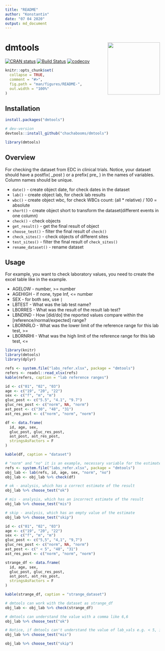 ```yaml
---
title: "README"
author: "Konstantin"
date: "07 04 2020"
output: md_document
---
```

# dmtools  <img src='man/figures/logo.png' align="right" height="170" />
[![CRAN status](https://www.r-pkg.org/badges/version/dmtools)](https://CRAN.R-project.org/package=dmtools)
[![Build Status](https://travis-ci.com/chachabooms/dmtools.svg?token=pmH5ZxVz4xaZTjx5TDKs&branch=master)](https://travis-ci.com/chachabooms/dmtools) [![codecov](https://codecov.io/gh/chachabooms/dmtools/branch/master/graph/badge.svg?token=AEKUFWUUXZ)](https://codecov.io/gh/chachabooms/dmtools)

```r
knitr::opts_chunk$set(
  collapse = TRUE,
  comment = "#>",
  fig.path = "man/figures/README-",
  out.width = "100%"
)
```

## Installation
```r
install.packages("dmtools")

# dev-version
devtools::install_github("chachabooms/dmtools")

library(dmtools)
```

## Overview
For checking the dataset from EDC in clinical trials. 
Notice, your dataset should have a postfix( \_post ) or a prefix( pre\_ ) in the names of variables. Column names should be unique.

* `date()` - create object date, for check dates in the dataset
* `lab()` - create object lab, for check lab results
* `wbc()` - create object wbc, for check WBCs count: (all * relative) / 100 = absolute
* `short()` - create object short to transform the dataset(different events in one column)
* `check()` - check objects
* `get_result()` - get the final result of object
* `choose_test()` - filter the final result of `check()`
* `check_sites()` - check objects of different sites
* `test_sites()` - filter the final result of `check_sites()`
* `rename_dataset()` - rename dataset

## Usage

For example, you want to check laboratory values, you need to create the excel table like in the example.  

* AGELOW - number, >= number
* AGEHIGH - if none, type Inf, <= number  
* SEX - for both sex, use `|`
* LBTEST - What was the lab test name?
* LBORRES - What was the result of the result lab test?
* LBNDIND - How [did/do] the reported values compare within the [reference/normal/expected] range?
* LBORNRLO - What was the lower limit of the reference range for this lab test, >= 
* LBORNRHI - What was the high limit of the reference range for this lab test, <=

```r
library(knitr)
library(dmtools)
library(dplyr)

refs <- system.file("labs_refer.xlsx", package = "dmtools")
refers <- readxl::read_xlsx(refs)
kable(refers, caption = "lab reference ranges")
```


```r

id <- c("01", "02", "03")
age <- c("19", "20", "22")
sex <- c("f", "m", "m")
gluc_post <- c("5.5", "4.1", "9.7")
gluc_res_post <- c("norm", NA, "norm")
ast_post <- c("30", "48", "31")
ast_res_post <- c("norm", "norm", "norm")

df <- data.frame(
  id, age, sex,
  gluc_post, gluc_res_post,
  ast_post, ast_res_post,
  stringsAsFactors = F
)

kable(df, caption = "dataset")
```


```r
# "norm" and "no" it is an example, necessary variable for the estimate, get from the dataset
refs <- system.file("labs_refer.xlsx", package = "dmtools")
obj_lab <- lab(refs, id, age, sex, "norm", "no")
obj_lab <- obj_lab %>% check(df)

# ok - analysis, which has a correct estimate of the result
obj_lab %>% choose_test("ok")

# mis - analysis, which has an incorrect estimate of the result
obj_lab %>% choose_test("mis")

# skip - analysis, which has an empty value of the estimate
obj_lab %>% choose_test("skip")
```

```r

id <- c("01", "02", "03")
age <- c("19", "20", "22")
sex <- c("f", "m", "m")
gluc_post <- c("5,5", "4,1", "9,7")
gluc_res_post <- c("norm", NA, "norm")
ast_post <- c(" < 5", "48", "31")
ast_res_post <- c("norm", "norm", "norm")

strange_df <- data.frame(
  id, age, sex,
  gluc_post, gluc_res_post,
  ast_post, ast_res_post,
  stringsAsFactors = F
)

kable(strange_df, caption = "strange_dataset")
```

```r
# dmtools can work with the dataset as strange_df
obj_lab <- obj_lab %>% check(strange_df)

# dmtools can understand the value with a comma like 6,6 
obj_lab %>% choose_test("ok")

# Notice, if dmtools can't understand the value of lab_vals e.g. < 5, it puts Inf in the vals_to_dbl
obj_lab %>% choose_test("mis")

obj_lab %>% choose_test("skip")
```
